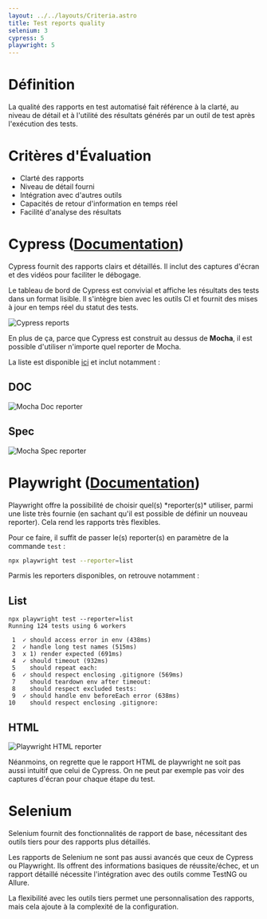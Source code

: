 ```yaml
---
layout: ../../layouts/Criteria.astro
title: Test reports quality
selenium: 3
cypress: 5
playwright: 5
---
```



# Définition

La qualité des rapports en test automatisé fait référence à la clarté, au niveau de détail et à
l'utilité des résultats générés par un outil de test après l'exécution des tests.

# Critères d'Évaluation
- Clarté des rapports
- Niveau de détail fourni
- Intégration avec d'autres outils
- Capacités de retour d'information en temps réel
- Facilité d'analyse des résultats

# Cypress ([Documentation](https://docs.cypress.io/guides/tooling/reporters))

<ThumbUpAlert>
    Cypress fournit des rapports clairs et détaillés. Il inclut des captures d'écran et des vidéos pour faciliter le débogage.
</ThumbUpAlert>

Le tableau de bord de Cypress est convivial et affiche les résultats des tests dans un format lisible.
Il s'intègre bien avec les outils CI et fournit des mises à jour en temps réel du statut des tests.

![Cypress reports](/cypress-report.png)

En plus de ça, parce que Cypress est construit au dessus de **Mocha**, il est possible d'utiliser n'importe quel reporter de Mocha.

La liste est disponible [ici](https://mochajs.org/#reporters) et inclut notamment :

## DOC

![Mocha Doc reporter](https://mochajs.org/static/reporter-doc.resize920,9999-withoutEnlargement.f56aab77df.png)

## Spec

![Mocha Spec reporter](https://mochajs.org/static/reporter-spec.resize920,9999-withoutEnlargement.736b9ec065.png)


# Playwright ([Documentation](https://playwright.dev/docs/test-reporters))

<ThumbUpAlert>
    Playwright offre la possibilité de choisir quel(s) *reporter(s)* utiliser,
    parmi une liste très fournie (en sachant qu'il est possible de définir un nouveau reporter). Cela rend les rapports très flexibles.
</ThumbUpAlert>

Pour ce faire, il suffit de passer le(s) reporter(s) en paramètre de la commande `test` :

```bash
npx playwright test --reporter=list
```

Parmis les reporters disponibles, on retrouve notamment :

## List

```text
npx playwright test --reporter=list
Running 124 tests using 6 workers

 1  ✓ should access error in env (438ms)
 2  ✓ handle long test names (515ms)
 3  x 1) render expected (691ms)
 4  ✓ should timeout (932ms)
 5    should repeat each:
 6  ✓ should respect enclosing .gitignore (569ms)
 7    should teardown env after timeout:
 8    should respect excluded tests:
 9  ✓ should handle env beforeEach error (638ms)
10    should respect enclosing .gitignore:
```

## HTML

![Playwright HTML reporter](/playwright-report.png)


<ThumbDownAlert>
    Néanmoins, on regrette que le rapport HTML de playwright ne soit pas aussi intuitif que celui de Cypress.
    On ne peut par exemple pas voir des captures d'écran pour chaque étape du test.
</ThumbDownAlert>

# Selenium

<ThumbDownAlert>
    Selenium fournit des fonctionnalités de rapport de base, nécessitant des outils tiers pour des rapports plus détaillés.
</ThumbDownAlert>

Les rapports de Selenium ne sont pas aussi avancés que ceux de Cypress ou Playwright.
Ils offrent des informations basiques de réussite/échec, et un rapport détaillé nécessite l'intégration avec des outils comme TestNG ou Allure.

<ThumbUpAlert>
    La flexibilité avec les outils tiers permet une personnalisation des rapports, mais cela ajoute à la complexité de la configuration.
</ThumbUpAlert>

